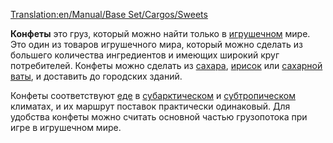 [[Translation:en/Manual/Base Set/Cargos/Sweets]]

{{ru/Manual/Base Set/Cargos/Груз| имя=Конфеты
| Изображение=Sweets.png
| производит=[[ru/Manual/Base Set/Industries/Конфетная фабрика|Конфетная фабрика]]
| принимает=[[ru/Manual/Город|Город]]
}}

'''Конфеты''' это груз, который можно найти только в [[ru/Manual/Климат|игрушечном]] мире. Это один из товаров игрушечного мира, который можно сделать из большего количества ингредиентов и имеющих широкий круг потребителей. Конфеты можно сделать из [[ru/Manual/Base Set/Cargos/Сахар|сахара]], [[ru/Manual/Base Set/Cargos/Ириски|ирисок]] или [[ru/Manual/Base Set/Cargos/Сахарная вата|сахарной ваты]], и доставить до городских зданий.

Конфеты соответствуют [[ru/Manual/Base Set/Cargos/Еда|еде]] в [[ru/Manual/Климат|субарктическом]] и [[ru/Manual/Климат|субтропическом]] климатах, и их маршрут поставок практически одинаковый. Для удобства конфеты можно считать основной частью грузопотока при игре в игрушечном мире.